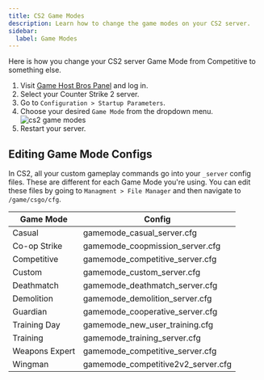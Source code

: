 ```yaml
---
title: CS2 Game Modes
description: Learn how to change the game modes on your CS2 server.
sidebar:
  label: Game Modes
---
```


Here is how you change your CS2 server Game Mode from Competitive to something else.

1. Visit [Game Host Bros Panel](https://panel.gamehostbros.com/) and log in.
2. Select your Counter Strike 2 server.
3. Go to `Configuration > Startup Parameters`.
4. Choose your desired `Game Mode` from the dropdown menu.
![cs2 game modes](../../../../assets/guide-images/gamemodes.png)
5. Restart your server.

## Editing Game Mode Configs

In CS2, all your custom gameplay commands go into your `_server` config files. These are different for each Game Mode you're using. You can edit these files by going to `Managment > File Manager` and then navigate to `/game/csgo/cfg`.

| Game Mode     | Config                                |
|---------------|---------------------------------------|
| Casual        | gamemode_casual_server.cfg            |
| Co-op Strike  | gamemode_coopmission_server.cfg       |
| Competitive   | gamemode_competitive_server.cfg       |
| Custom        | gamemode_custom_server.cfg            |
| Deathmatch    | gamemode_deathmatch_server.cfg        |
| Demolition    | gamemode_demolition_server.cfg        |
| Guardian      | gamemode_cooperative_server.cfg       |
| Training Day  | gamemode_new_user_training.cfg        |
| Training      | gamemode_training_server.cfg          |
| Weapons Expert| gamemode_competitive_server.cfg       |
| Wingman       | gamemode_competitive2v2_server.cfg    |